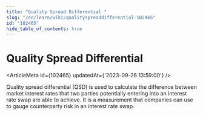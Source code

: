 ```yaml
---
title: "Quality Spread Differential "
slug: "/en/learn/wiki/qualityspreaddifferential-102465"
id: "102465"
hide_table_of_contents: true
---
```



# Quality Spread Differential 

<ArticleMeta id={102465} updatedAt={'2023-09-26 13:59:00'} />
<div className='border-solid border-b border-t-0 my-4 border-[var(--ifm-color-gray-300)]' />

Quality spread differential (QSD) is used to calculate the difference between market interest rates that two parties potentially entering into an interest rate swap are able to achieve. It is a measurement that companies can use to gauge counterparty risk in an interest rate swap.
